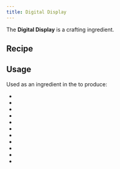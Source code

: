 ```yaml
---
title: Digital Display
---
```


<ItemImage file="digital_display" alt="Digital Display" size="200" />

The **Digital Display** is a crafting ingredient.

## Recipe

<CraftingTable recipe="input techreborn:aluminum_plate minecraft:black_dye techreborn:aluminum_plate input minecraft:black_dye minecraft:glass_pane minecraft:black_dye input techreborn:aluminum_plate techreborn:advanced_circuit techreborn:aluminum_plate output techreborn:digital_display "/>

## Usage

Used as an ingredient in the <McItem slug="minecraft:crafting_table"/> to produce:

- <McItem slug="techreborn:industrial_unit_upgrader" />
- <McItem slug="techreborn:quantum_tank_unit" />
- <McItem slug="techreborn:industrial_storage_unit" />
- <McItem slug="techreborn:industrial_tank_unit" />
- <McItem slug="techreborn:advanced_storage_unit" />
- <McItem slug="techreborn:basic_unit_upgrader" />
- <McItem slug="techreborn:quantum_storage_unit" />
- <McItem slug="techreborn:assembly_machine" />
- <McItem slug="techreborn:computer_cube" />
- <McItem slug="techreborn:advanced_unit_upgrader" />
- <McItem slug="techreborn:advanced_tank_unit" />
